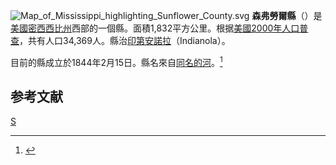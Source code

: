 {{noteTA
|T=zh-hans:森弗劳尔县 (密西西比州); zh-hk:森弗勞爾縣 (密西西比州); zh-tw:森弗勞爾郡 (密西西比州);
}}

[[File:Map_of_Mississippi_highlighting_Sunflower_County.svg|right]]
'''森弗勞爾縣'''（{{lang-en|Sunflower County}}）是[[美國|美國]][[密西西比州|密西西比州]]西部的一個縣。面積1,832平方公里。根据[[美國2000年人口普查|美國2000年人口普查]]，共有人口34,369人。縣治[[印第安諾拉_(密西西比州)|印第安諾拉]]（Indianola）。

目前的縣成立於1844年2月15日。縣名來自[[森弗勞爾河|同名的河]]。<ref>{{Cite web |url=http://www.rootsweb.com/~msgenweb/county-hist/sunflower.htm |title=存档副本 |accessdate=2007-03-29 |archive-date=2008-01-02 |archive-url=https://web.archive.org/web/20080102084819/http://www.rootsweb.com/~msgenweb/county-hist/sunflower.htm |dead-url=no }}</ref>

==参考文献==
<div class="references-small">
<references />
</div>

[[Category:密西西比州行政區劃|S]]